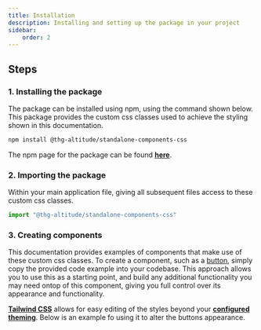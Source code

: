 ```yaml
---
title: Installation
description: Installing and setting up the package in your project
sidebar:
    order: 2
---
```



## Steps

### 1. Installing the package
The package can be installed using npm, using the command shown below. This package provides the custom css classes used to achieve the styling shown in this documentation.

```bash
npm install @thg-altitude/standalone-components-css
```

The npm page for the package can be found **[here](https://www.npmjs.com/package/@thg-altitude/standalone-components-css)**.

### 2. Importing the package
Within your main application file, giving all subsequent files access to these custom css classes.

```js
import "@thg-altitude/standalone-components-css"
```

### 3. Creating components
This documentation provides examples of components that make use of these custom css classes. To create a component, such as a [button](/components/button), simply copy the provided code example into your codebase. This approach allows you to use this as a starting point, and build any additional functionality you may need ontop of this component, giving you full control over its appearance and functionality.



<ShowComponent filePath="./src/components/buttons/PrimaryButton.html">
    <PrimaryButton/>
</ShowComponent>

**[Tailwind CSS](https://tailwindcss.com/)** allows for easy editing of the styles beyond your **[configured theming](/setup/theme)**. Below is an example fo using it to alter the buttons appearance.

<ShowComponent filePath="./src/components/buttons/PrimaryButtonCustom.html">
    <PrimaryButtonCustom/>
</ShowComponent>
